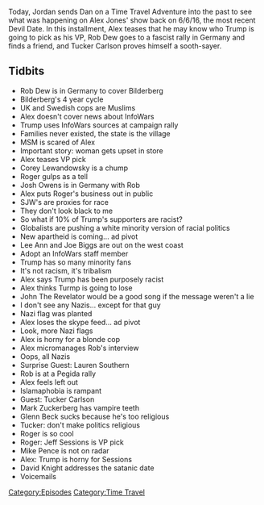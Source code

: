 {{DEFAULTSORT:
    #_EPISODE_0474:June 6, 2016
}}{{Episode
    | title           = June 6, 2016
    | caption         = Listen to this episode on [https://knowledgefight.libsyn.com/474-june-6-2016 Libsyn] [https://open.spotify.com/episode/5J93BcE2CWlBEiQUw6z28Q Spotify]
    | episodeNumber   = 474
    | length          = 02:28:30
    | airDate         = August 26, 2020
    | coverageDate    = June 6, 2016
    | episodeType     = [[:Category:Time Travel|Time Travel]]
    | appearance      = [[Steve Pieczenik]], [[Rob Dew]], [[Corey Lewandowski]], [[Roger Stone]], [[Josh Owens]], [[Lee Ann McAdoo]], [[Joe Biggs]], [[Lauren Southern]], [[Tucker Carlson]], [[Glenn Beck]]
    | oocDrop         = I want Steve Pieczenik to do an hour on his mother
    | previousEpisode = [[473: August 20-21, 2020]]
    | nextEpisode     = [[475: August 24-26, 2020]]
}}

{{Stub}}

Today, Jordan sends Dan on a Time Travel Adventure into the past to see what was happening on Alex Jones' show back on 6/6/16, the most recent Devil Date.  In this installment, Alex teases that he may know who Trump is going to pick as his VP, Rob Dew goes to a fascist rally in Germany and finds a friend, and Tucker Carlson proves himself a sooth-sayer.

==Tidbits==

*Rob Dew is in Germany to cover Bilderberg
*Bilderberg's 4 year cycle
*UK and Swedish cops are Muslims
*Alex doesn't cover news about InfoWars
*Trump uses InfoWars sources at campaign rally
*Families never existed, the state is the village
*MSM is scared of Alex
*Important story: woman gets upset in store
*Alex teases VP pick
*Corey Lewandowsky is a chump
*Roger gulps as a tell
*Josh Owens is in Germany with Rob
*Alex puts Roger's business out in public
*SJW's are proxies for race
*They don't look black to me
*So what if 10% of Trump's supporters are racist?
*Globalists are pushing a white minority version of racial politics
*New apartheid is coming... ad pivot
*Lee Ann and Joe Biggs are out on the west coast
*Adopt an InfoWars staff member
*Trump has so many minority fans
*It's not racism, it's tribalism
*Alex says Trump has been purposely racist
*Alex thinks Turmp is going to lose
*John The Revelator would be a good song if the message weren't a lie
*I don't see any Nazis... except for that guy
*Nazi flag was planted
*Alex loses the skype feed... ad pivot
*Look, more Nazi flags
*Alex is horny for a blonde cop
*Alex micromanages Rob's interview
*Oops, all Nazis
*Surprise Guest: Lauren Southern
*Rob is at a Pegida rally
*Alex feels left out
*Islamaphobia is rampant
*Guest: Tucker Carlson
*Mark Zuckerberg has vampire teeth
*Glenn Beck sucks because he's too religious
*Tucker: don't make politics religious
*Roger is so cool
*Roger: Jeff Sessions is VP pick
*Mike Pence is not on radar
*Alex: Trump is horny for Sessions
*David Knight addresses the satanic date
*Voicemails

[[Category:Episodes]]
[[Category:Time Travel]]
